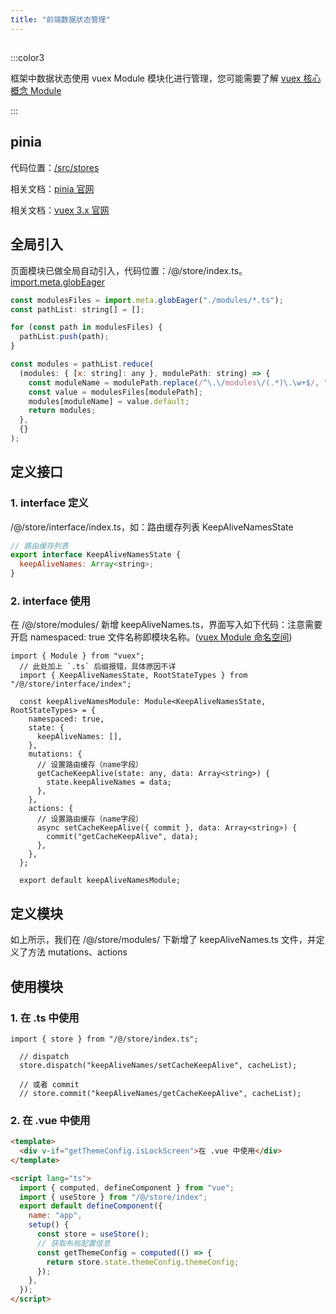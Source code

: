 ```yaml
---
title: "前端数据状态管理"
---
```



## 
:::color3
  
框架中数据状态使用 vuex Module 模块化进行管理，您可能需要了解 [vuex 核心概念 Module](https:_next.vuex.vuejs.org_zh_guide_modules)

:::

## pinia
代码位置：[/src/stores](#)

相关文档：[pinia 官网](https://pinia.vuejs.org/)

相关文档：[vuex 3.x 官网](https://v3.vuex.vuejs.org/zh/)

## 全局引入
页面模块已做全局自动引入，代码位置：/@/store/index.ts。[import.meta.globEager](https://vitejs.cn/guide/features.html#glob-import)

```javascript
const modulesFiles = import.meta.globEager("./modules/*.ts");
const pathList: string[] = [];

for (const path in modulesFiles) {
  pathList.push(path);
}

const modules = pathList.reduce(
  (modules: { [x: string]: any }, modulePath: string) => {
    const moduleName = modulePath.replace(/^\.\/modules\/(.*)\.\w+$/, "$1");
    const value = modulesFiles[modulePath];
    modules[moduleName] = value.default;
    return modules;
  },
  {}
);
```

## 定义接口
### 1. interface 定义
/@/store/interface/index.ts，如：路由缓存列表 KeepAliveNamesState

```javascript
// 路由缓存列表
export interface KeepAliveNamesState {
  keepAliveNames: Array<string>;
}
```

### 2. interface 使用
在 /@/store/modules/ 新增 keepAliveNames.ts，界面写入如下代码：注意需要开启 namespaced: true 文件名称即模块名称。([vuex Module 命名空间](https://next.vuex.vuejs.org/zh/guide/modules.html#%E5%91%BD%E5%90%8D%E7%A9%BA%E9%97%B4))

```vue
import { Module } from "vuex";
  // 此处加上 `.ts` 后缀报错，具体原因不详
  import { KeepAliveNamesState, RootStateTypes } from "/@/store/interface/index";

  const keepAliveNamesModule: Module<KeepAliveNamesState, RootStateTypes> = {
    namespaced: true,
    state: {
      keepAliveNames: [],
    },
    mutations: {
      // 设置路由缓存（name字段）
      getCacheKeepAlive(state: any, data: Array<string>) {
        state.keepAliveNames = data;
      },
    },
    actions: {
      // 设置路由缓存（name字段）
      async setCacheKeepAlive({ commit }, data: Array<string>) {
        commit("getCacheKeepAlive", data);
      },
    },
  };

  export default keepAliveNamesModule;
```

## 定义模块
如上所示，我们在 /@/store/modules/ 下新增了 keepAliveNames.ts 文件，并定义了方法 mutations、actions

## 使用模块
### 1. 在 .ts 中使用
```vue
import { store } from "/@/store/index.ts";

  // dispatch
  store.dispatch("keepAliveNames/setCacheKeepAlive", cacheList);

  // 或者 commit
  // store.commit("keepAliveNames/getCacheKeepAlive", cacheList);
```

### 2. 在 .vue 中使用
```html
<template>
  <div v-if="getThemeConfig.isLockScreen">在 .vue 中使用</div>
</template>

<script lang="ts">
  import { computed, defineComponent } from "vue";
  import { useStore } from "/@/store/index";
  export default defineComponent({
    name: "app",
    setup() {
      const store = useStore();
      // 获取布局配置信息
      const getThemeConfig = computed(() => {
        return store.state.themeConfig.themeConfig;
      });
    },
  });
</script>
```

